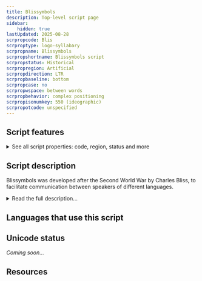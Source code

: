 ```yaml
---
title: Blissymbols
description: Top-level script page
sidebar:
    hidden: true
lastUpdated: 2025-08-28
scrpropcode: Blis
scrproptype: logo-syllabary
scrpropname: Blissymbols
scrpropshortname: Blissymbols script
scrpropstatus: Historical
scrpropregion: Artificial
scrpropdirection: LTR
scrpropbaseline: bottom
scrpropcase: no
scrpropwspace: between words
scrpropbehavior: complex positioning
scrpropisonumkey: 550 (ideographic)
scrpropotcode: unspecified
---
```



## Script features

<details>
<summary> See all script properties: code, region, status and more</summary>
<ScriptInfo />
</details>

## Script description

Blissymbols was developed after the Second World War by Charles Bliss, to facilitate communication between speakers of different languages.

<details>
<summary>Read the full description...</summary>It has also been used to help people with severe speech impediments to communicate without the need to speak, although Bliss did not approve of this usage. It is used in particular by people who struggle both to speak and to read or spell. The system consists of 4,000 symbols representing various abstract and concrete concepts. The symbols are not related in any way to the pronunciation of a word, so can be used in conjunction with any spoken language.

The symbols are derived from standard geometric shapes and are either pictographs, such as a jagged line to represent the concept _electricity_, or ideographs, such as a triangle to represent the concept _creation_.

Symbols can be combined to represent additional concepts, for example, the symbols for _house_ and _money_ can be combined to represent _bank_. In these cases, there is a correct, standardized order in which to write the combinations of symbols.

Symbols can also be superimposed on top of one another, for example, the symbol for _mouth_ can be superimposed onto _nose_ to represent _taste_. Some symbols have an arbitrary shape, such as the articles _a/an_ and _this_.

The meaning of a symbol is determined not only by its shape but by its size. For example, a full-size circle represents the concept _sun_, and a half-size circle represents _mouth_. Sometimes visually similar symbols are also semantically related, for example a full-size upside-down ‘v’ represents _action_, but the same symbol half the size represents _activity_.

The position and orientation of a symbol can also affect its meaning. A horizontal dash at the [baseline](/reference/glossary#baseline) represents _ground_, but slightly higher it represents _sky_. A single symbol is also used to represent both _steam_ (pointing upwards) and _rain_ (pointing downwards).

Punctuation marks, similar to those used in the Latin script but sometimes differing in proportion, are also used. A space half the width of a symbol is left between a word and any following punctuation mark. A space the width of a symbol is left between two words.

Blissymbols does not benefit from the use of a wide variety of fonts, as consistency is important in order for the symbols to be understood.
</details>

## Languages that use this script

<WsList script='Blis' wsMax='5' />

## Unicode status

_Coming soon..._

## Resources

<ScriptResources detailSummary='seemore' />

